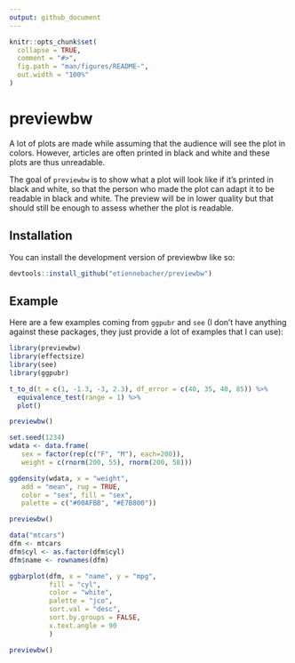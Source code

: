 ```yaml
---
output: github_document
---
```


<!-- README.md is generated from README.Rmd. Please edit that file -->

```r
knitr::opts_chunk$set(
  collapse = TRUE,
  comment = "#>",
  fig.path = "man/figures/README-",
  out.width = "100%"
)

```

# previewbw


A lot of plots are made while assuming that the audience will see the plot in
colors. However, articles are often printed in black and white and these plots
are thus unreadable.

The goal of `previewbw` is to show what a plot will look like if it's printed in
black and white, so that the person who made the plot can adapt it to be readable
in black and white. The preview will be in lower quality but that should still be
enough to assess whether the plot is readable.

## Installation

You can install the development version of previewbw like so:

``` r
devtools::install_github("etiennebacher/previewbw")
```

## Example

Here are a few examples coming from `ggpubr` and `see` (I don't have anything 
against these packages, they just provide a lot of examples that I can use):

```r
library(previewbw)
library(effectsize)
library(see)
library(ggpubr)

t_to_d(t = c(1, -1.3, -3, 2.3), df_error = c(40, 35, 40, 85)) %>%
  equivalence_test(range = 1) %>%
  plot()

previewbw()
```

```r
set.seed(1234)
wdata <- data.frame(
   sex = factor(rep(c("F", "M"), each=200)),
   weight = c(rnorm(200, 55), rnorm(200, 58)))

ggdensity(wdata, x = "weight",
   add = "mean", rug = TRUE,
   color = "sex", fill = "sex",
   palette = c("#00AFBB", "#E7B800"))

previewbw()
```

```r
data("mtcars")
dfm <- mtcars
dfm$cyl <- as.factor(dfm$cyl)
dfm$name <- rownames(dfm)

ggbarplot(dfm, x = "name", y = "mpg",
          fill = "cyl",              
          color = "white",            
          palette = "jco",            
          sort.val = "desc",          
          sort.by.groups = FALSE,     
          x.text.angle = 90          
          )

previewbw()
```


